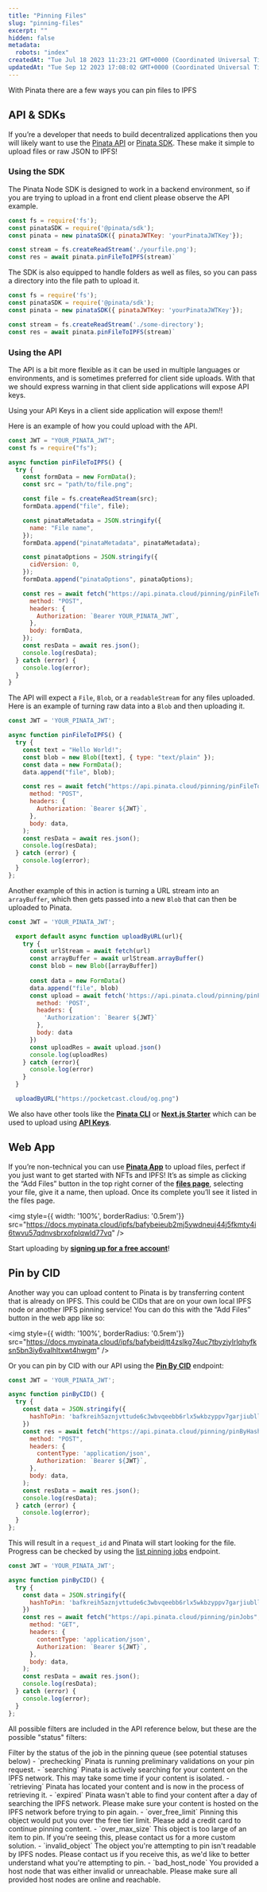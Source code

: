 ```yaml
---
title: "Pinning Files"
slug: "pinning-files"
excerpt: ""
hidden: false
metadata: 
  robots: "index"
createdAt: "Tue Jul 18 2023 11:23:21 GMT+0000 (Coordinated Universal Time)"
updatedAt: "Tue Sep 12 2023 17:08:02 GMT+0000 (Coordinated Universal Time)"
---
```


With Pinata there are a few ways you can pin files to IPFS

## API & SDKs

If you’re a developer that needs to build decentralized applications then you will likely want to use the [Pinata API](/api-reference/introduction) or [Pinata SDK](/sdks/pinata-sdk). These make it simple to upload files or raw JSON to IPFS!

### Using the SDK

The Pinata Node SDK is designed to work in a backend environment, so if you are trying to upload in a front end client please observe the API example.

```javascript
const fs = require('fs');
const pinataSDK = require('@pinata/sdk');
const pinata = new pinataSDK({ pinataJWTKey: 'yourPinataJWTKey'});

const stream = fs.createReadStream('./yourfile.png');
const res = await pinata.pinFileToIPFS(stream)`
```

The SDK is also equipped to handle folders as well as files, so you can pass a directory into the file path to upload it.

```javascript
const fs = require('fs');
const pinataSDK = require('@pinata/sdk');
const pinata = new pinataSDK({ pinataJWTKey: 'yourPinataJWTKey'});

const stream = fs.createReadStream('./some-directory');
const res = await pinata.pinFileToIPFS(stream)`
```

### Using the API

The API is a bit more flexible as it can be used in multiple languages or environments, and is sometimes preferred for client side uploads. With that we should express warning in that client side applications will expose API keys.

<Warning>Using your API Keys in a client side application will expose them!!</Warning>

Here is an example of how you could upload with the API.

```javascript
const JWT = "YOUR_PINATA_JWT";
const fs = require("fs");

async function pinFileToIPFS() {
  try {
    const formData = new FormData();
    const src = "path/to/file.png";

    const file = fs.createReadStream(src);
    formData.append("file", file);

    const pinataMetadata = JSON.stringify({
      name: "File name",
    });
    formData.append("pinataMetadata", pinataMetadata);

    const pinataOptions = JSON.stringify({
      cidVersion: 0,
    });
    formData.append("pinataOptions", pinataOptions);

    const res = await fetch("https://api.pinata.cloud/pinning/pinFileToIPFS", {
      method: "POST",
      headers: {
        Authorization: `Bearer YOUR_PINATA_JWT`,
      },
      body: formData,
    });
    const resData = await res.json();
    console.log(resData);
  } catch (error) {
    console.log(error);
  }
}
```

The API will expect a `File`, `Blob`, or a `readableStream` for any files uploaded. Here is an example of turning raw data into a `Blob` and then uploading it.

```javascript Pin Blob
const JWT = 'YOUR_PINATA_JWT';

async function pinFileToIPFS() {
  try {
    const text = "Hello World!";
    const blob = new Blob([text], { type: "text/plain" });
    const data = new FormData();
    data.append("file", blob);

    const res = await fetch("https://api.pinata.cloud/pinning/pinFileToIPFS",
      method: "POST",
      headers: {
        Authorization: `Bearer ${JWT}`,
      },
      body: data,
    );
    const resData = await res.json();
    console.log(resData);
  } catch (error) {
    console.log(error);
  }
};
```

Another example of this in action is turning a URL stream into an `arrayBuffer`, which then gets passed into a new `Blob` that can then be uploaded to Pinata.

```javascript Upload by URL
const JWT = 'YOUR_PINATA_JWT';

  export default async function uploadByURL(url){
    try {
      const urlStream = await fetch(url)
      const arrayBuffer = await urlStream.arrayBuffer()
      const blob = new Blob([arrayBuffer])
  
      const data = new FormData()
      data.append("file", blob)
      const upload = await fetch('https://api.pinata.cloud/pinning/pinFileToIPFS', {
        method: 'POST',
        headers: {
          'Authorization': `Bearer ${JWT}`
        },
        body: data
      })
      const uploadRes = await upload.json()
      console.log(uploadRes)
    } catch (error){
      console.log(error)
    }
  }

  uploadByURL("https://pocketcast.cloud/og.png")
```


We also have other tools like the **[Pinata CLI]()** or **[Next.js Starter]()** which can be used to upload using **[API Keys]()**.

## Web App

If you’re non-technical you can use **[Pinata App]()** to upload files, perfect if you just want to get started with NFTs and IPFS! It’s as simple as clicking the “Add Files” button in the top right corner of the **[files page]()**, selecting your file, give it a name, then upload. Once its complete you’ll see it listed in the files page.

<img style={{ width: '100%', borderRadius: '0.5rem'}} src="https://docs.mypinata.cloud/ipfs/bafybeieub2mj5ywdneuj44j5fkmty4i6twvu57qdnvsbrxofplqwld77vq" />

Start uploading by **[signing up for a free account](https://app.pinata.cloud/register)**!

## Pin by CID

Another way you can upload content to Pinata is by transferring content that is already on IPFS. This could be CIDs that are on your own local IPFS node or another IPFS pinning service! You can do this with the “Add Files” button in the web app like so:

<img style={{ width: '100%', borderRadius: '0.5rem'}} src="https://docs.mypinata.cloud/ipfs/bafybeidjtt4zslkg74uc7tbyzjylrlqhyfksn5bn3iy6valhltxwt4hwgm" />

Or you can pin by CID with our API using the **[Pin By CID]()** endpoint:

```javascript Pin by CID
const JWT = 'YOUR_PINATA_JWT';

async function pinByCID() {
  try {
    const data = JSON.stringify({
      hashToPin: 'bafkreih5aznjvttude6c3wbvqeebb6rlx5wkbzyppv7garjiubll2ceym4'
    })
    const res = await fetch("https://api.pinata.cloud/pinning/pinByHash",
      method: "POST",
      headers: {
        contentType: 'application/json',
        Authorization: `Bearer ${JWT}`,
      },
      body: data,
    );
    const resData = await res.json();
    console.log(resData);
  } catch (error) {
    console.log(error);
  }
};
```

This will result in a `request_id` and Pinata will start looking for the file. Progress can be checked by using the [list pinning jobs]() endpoint.

```javascript
const JWT = 'YOUR_PINATA_JWT';

async function pinByCID() {
  try {
    const data = JSON.stringify({
      hashToPin: 'bafkreih5aznjvttude6c3wbvqeebb6rlx5wkbzyppv7garjiubll2ceym4'
    })
    const res = await fetch("https://api.pinata.cloud/pinning/pinJobs",
      method: "GET",
      headers: {
        contentType: 'application/json',
        Authorization: `Bearer ${JWT}`,
      },
      body: data,
    );
    const resData = await res.json();
    console.log(resData);
  } catch (error) {
    console.log(error);
  }
};
```

All possible filters are included in the API reference below, but these are the possible "status" filters:

<ParamField query="status" type="string"  >
  Filter by the status of the job in the pinning queue (see potential statuses below)
  - `prechecking` Pinata is running preliminary validations on your pin request.
  - `searching` Pinata is actively searching for your content on the IPFS network. This may take some time if your content is isolated.
  - `retrieving` Pinata has located your content and is now in the process of retrieving it.
  - `expired` Pinata wasn't able to find your content after a day of searching the IPFS network. Please make sure your content is hosted on the IPFS network before trying to pin again.
  - `over_free_limit` Pinning this object would put you over the free tier limit. Please add a credit card to continue pinning content.
  - `over_max_size` This object is too large of an item to pin. If you're seeing this, please contact us for a more custom solution.
  - `invalid_object` The object you're attempting to pin isn't readable by IPFS nodes. Please contact us if you receive this, as we'd like to better understand what you're attempting to pin.
  - `bad_host_node` You provided a host node that was either invalid or unreachable. Please make sure all provided host nodes are online and reachable.
</ParamField>
